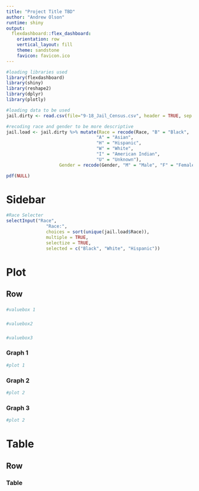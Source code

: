 ```yaml
---
title: "Project Title TBD"
author: "Andrew Olson"
runtime: shiny
output: 
  flexdashboard::flex_dashboard:
    orientation: row
    vertical_layout: fill
    theme: sandstone
    favicon: favicon.ico
---
```


```r
#loading libraries used
library(flexdashboard)
library(shiny)
library(reshape2)
library(dplyr)
library(plotly)

#loading data to be used
jail.dirty <- read.csv(file="9-18_Jail_Census.csv", header = TRUE, sep = ",")

#recoding race and gender to be more descriptive
jail.load <- jail.dirty %>% mutate(Race = recode(Race, "B" = "Black",
                                  "A" = "Asian",
                                  "H" = "Hispanic",
                                  "W" = "White",
                                  "I" = "American Indian",
                                  "U" = "Unknown"),
                    Gender = recode(Gender, "M" = "Male", "F" = "Female"))

pdf(NULL)

```

Sidebar {.sidebar}
=====================================

```r
#Race Selecter
selectInput("Race",
               "Race:",
               choices = sort(unique(jail.load$Race)),
               multiple = TRUE,
               selectize = TRUE,
               selected = c("Black", "White", "Hispanic"))


```

Plot
=====================================

Row 
-------------------------------------

### 

```r
#valuebox 1
```


###

```r
#valuebox2
```

### 

```r
#valuebox3
```

### Graph 1

```r
#plot 1
```

### Graph 2

```r
#plot 2
```

### Graph 3

```r
#plot 2
```

Table
=====================================

Row 
-------------------------------------

### Table 

```r

```
